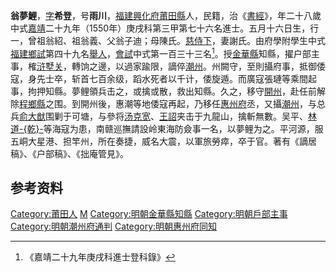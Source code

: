 {{明清人物信息框
| 姓名 = 翁夢鯉
| 原名 =
| 圖片名稱= 
| 圖片大小 =
| 圖片說明 = 
| 最高職務 =廣東按察使司海防僉事
| 國家 = 大明 
| 爵位 =
| 籍貫 = [[福建|福建]][[興化府|興化府]][[莆田縣|莆田縣]]
| 族裔 = 
| 字號 = 
| 諡號 =
| 出生日期 = 五月十六日
| 出生地點 = 
| 逝世日期 = 卒年不詳 
| 逝世地點 =
| 墓葬 =
| 配偶 = 謝氏
| 親屬 = 曾祖翁紹，祖翁義，父翁子迪，母陳氏
| 出身 =
* 嘉靖二十九年庚戌科同進士出身
| 經歷 =
| 著作 = 
}}
'''翁夢鯉'''{{BD|1523年||？年||}}，[[表字|字]]'''希登'''，号'''雨川'''，[[福建|福建]][[興化府|興化府]][[莆田縣|莆田縣]]人，民籍，治《[[書經|書經]]》，年二十八歲中式[[嘉靖|嘉靖]]二十九年（1550年）庚戌科第三甲第七十六名進士。五月十六日生，行一，曾祖翁紹、祖翁義、父翁子迪；母陳氏。[[慈侍下|慈侍下]]，妻謝氏。由府學附學生中式[[福建|福建]][[鄉試|鄉試]]第四十九名[[舉人|舉人]]，[[會試|會試]]中式第一百三十三名<ref>《嘉靖二十九年庚戌科進士登科錄》</ref>。授[[金華縣|金華縣]]知縣，擢户部主事，榷[[浒墅关|浒墅关]]，轉饷之邊，以過家踰限，謫倅[[潮州|潮州]]。州闕守，至則攝府事，抵御倭寇，身先士卒，斩首七百余级，蹈水死者以千计，倭旋遁。而廣寇張璉等乘間起事，拘押知縣。夢鲤領兵击之，或擒或散，救出知縣。久之，移守[[開州|開州]]，赴任前解除[[程鄉縣|程鄉縣]]之围。到開州後，惠潮等地倭寇再起，乃移任[[惠州府|惠州府]]丞，又攝[[潮州|潮州]]，与总兵[[俞大猷|俞大猷]]围剿于可塘，与參将[[汤克宽|汤克宽]]、[[王詔|王詔]]夹击于九龍山，擒斬無數。吴平、[[林道乾|林道-{乾}-]]等海寇为患，南赣巡撫請設岭東海防僉事一名，以夢鲤为之。平河源，服五峒大星港、担竿州，所在奏捷，威名大震，以軍旅勞瘁，卒于官。著有《謫居稿》、《户部稿》、《拙庵管見》。

== 参考资料 ==
{{reflist}}

{{嘉靖二十九年庚戌科殿试金榜}}

{{Authority control}}
{{DEFAULTSORT:}}
[[Category:莆田人|Category:莆田人]]
[[Category:翁姓|M]]
[[Category:明朝金華縣知縣|Category:明朝金華縣知縣]]
[[Category:明朝戶部主事|Category:明朝戶部主事]]
[[Category:明朝潮州府通判|Category:明朝潮州府通判]]
[[Category:明朝惠州府同知|Category:明朝惠州府同知]]


{{明朝人物小作品}}